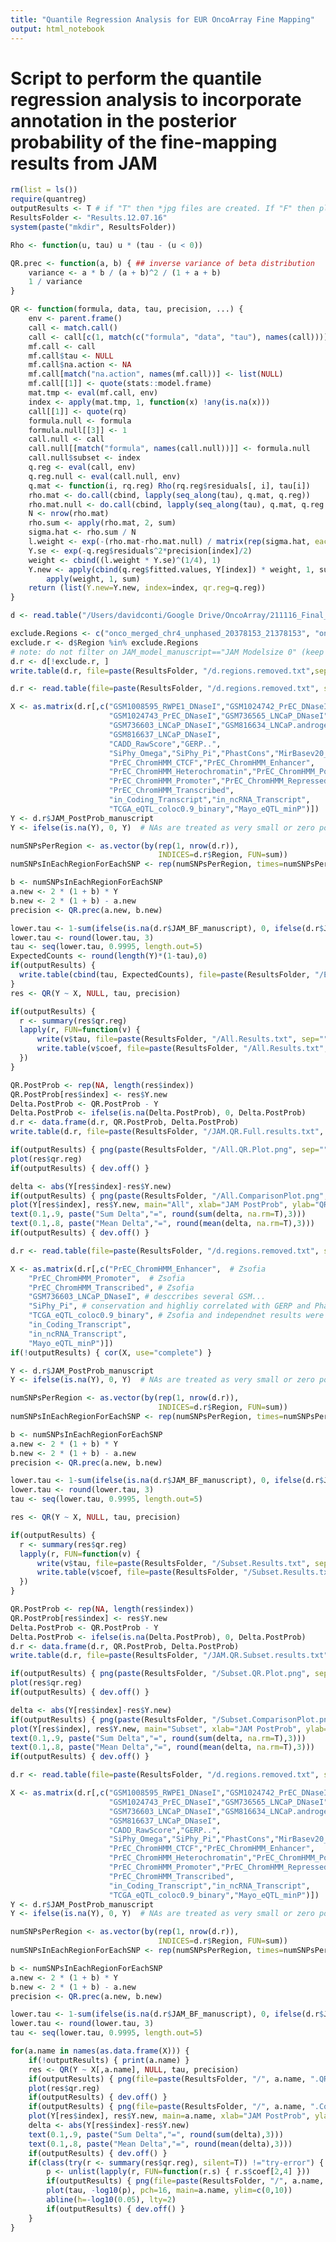 ```yaml
---
title: "Quantile Regression Analysis for EUR OncoArray Fine Mapping"
output: html_notebook
---
```


# Script to perform the quantile regression analysis to incorporate annotation in the posterior probability of the fine-mapping results from JAM
```r
rm(list = ls())
require(quantreg)
outputResults <- T # if "T" then *jpg files are created. If "F" then plots are within R notebook
ResultsFolder <- "Results.12.07.16"
system(paste("mkdir", ResultsFolder))

```

```r
Rho <- function(u, tau) u * (tau - (u < 0))

QR.prec <- function(a, b) { ## inverse variance of beta distribution
    variance <- a * b / (a + b)^2 / (1 + a + b)
    1 / variance
}

QR <- function(formula, data, tau, precision, ...) {
    env <- parent.frame()
    call <- match.call()
    call <- call[c(1, match(c("formula", "data", "tau"), names(call)))]
    mf.call <- call
    mf.call$tau <- NULL
    mf.call$na.action <- NA
    mf.call[match("na.action", names(mf.call))] <- list(NULL)
    mf.call[[1]] <- quote(stats::model.frame)
    mat.tmp <- eval(mf.call, env)
    index <- apply(mat.tmp, 1, function(x) !any(is.na(x)))
    call[[1]] <- quote(rq)
    formula.null <- formula
    formula.null[[3]] <- 1
    call.null <- call
    call.null[[match("formula", names(call.null))]] <- formula.null
    call.null$subset <- index
    q.reg <- eval(call, env)
    q.reg.null <- eval(call.null, env)
    q.mat <- function(i, rq.reg) Rho(rq.reg$residuals[, i], tau[i])
    rho.mat <- do.call(cbind, lapply(seq_along(tau), q.mat, q.reg))
    rho.mat.null <- do.call(cbind, lapply(seq_along(tau), q.mat, q.reg.null))
    N <- nrow(rho.mat)
    rho.sum <- apply(rho.mat, 2, sum)
    sigma.hat <- rho.sum / N
    l.weight <- exp(-(rho.mat-rho.mat.null) / matrix(rep(sigma.hat, each=N), nrow=N))
    Y.se <- exp(-q.reg$residuals^2*precision[index]/2)
    weight <- cbind((l.weight * Y.se)^(1/4), 1)
    Y.new <- apply(cbind(q.reg$fitted.values, Y[index]) * weight, 1, sum) /
        apply(weight, 1, sum)
    return (list(Y.new=Y.new, index=index, qr.reg=q.reg))
}

```


```r
d <- read.table("/Users/davidconti/Google Drive/OncoArray/211116_Final_Finemap_data/Binary_annotations_stats/Finemap_best_tags_Annotated_Binary_filtered_211116.tsv", header=T, sep="\t")

exclude.Regions <- c("onco_merged_chr4_unphased_20378153_21378153", "onco_merged_chr6_unphased_29573776_30573776", "onco_merged_chr6_unphased_30618511_32900939", "onco_merged_chr8_unphased_127333841_129040776")
exclude.r <- d$Region %in% exclude.Regions
# note: do not filter on JAM_model_manuscript=="JAM Modelsize 0" (keep these regions)
d.r <- d[!exclude.r, ]
write.table(d.r, file=paste(ResultsFolder, "/d.regions.removed.txt",sep=""), sep="\t", quote=F, row.names=F)

```

```r
d.r <- read.table(file=paste(ResultsFolder, "/d.regions.removed.txt", sep=""), sep="\t", header=T)

X <- as.matrix(d.r[,c("GSM1008595_RWPE1_DNaseI","GSM1024742_PrEC_DNaseI",
                      "GSM1024743_PrEC_DNaseI","GSM736565_LNCaP_DNaseI",
                      "GSM736603_LNCaP_DNaseI","GSM816634_LNCaP.androgen_DNaseI",
                      "GSM816637_LNCaP_DNaseI",
                      "CADD_RawScore","GERP..",
                      "SiPhy_Omega","SiPhy_Pi","PhastCons","MirBasev20_Binary",
                      "PrEC_ChromHMM_CTCF","PrEC_ChromHMM_Enhancer",
                      "PrEC_ChromHMM_Heterochromatin","PrEC_ChromHMM_Poised_Promoter",
                      "PrEC_ChromHMM_Promoter","PrEC_ChromHMM_Repressed",
                      "PrEC_ChromHMM_Transcribed",
                      "in_Coding_Transcript","in_ncRNA_Transcript",
                      "TCGA_eQTL_coloc0.9_binary","Mayo_eQTL_minP")])
Y <- d.r$JAM_PostProb_manuscript
Y <- ifelse(is.na(Y), 0, Y)  # NAs are treated as very small or zero post. probabilities

numSNPsPerRegion <- as.vector(by(rep(1, nrow(d.r)),
                                 INDICES=d.r$Region, FUN=sum))
numSNPsInEachRegionForEachSNP <- rep(numSNPsPerRegion, times=numSNPsPerRegion)

b <- numSNPsInEachRegionForEachSNP
a.new <- 2 * (1 + b) * Y
b.new <- 2 * (1 + b) - a.new
precision <- QR.prec(a.new, b.new)

lower.tau <- 1-sum(ifelse(is.na(d.r$JAM_BF_manuscript), 0, ifelse(d.r$JAM_BF_manuscript>1, 1, 0)), rm.na=T)/length(Y)
lower.tau <- round(lower.tau, 3)
tau <- seq(lower.tau, 0.9995, length.out=5)
ExpectedCounts <- round(length(Y)*(1-tau),0)
if(outputResults) {
  write.table(cbind(tau, ExpectedCounts), file=paste(ResultsFolder, "/ExpectedCounts.txt", sep=""), sep="\t", row.names=F, quote=F)
}
res <- QR(Y ~ X, NULL, tau, precision)

if(outputResults) { 
  r <- summary(res$qr.reg)
  lapply(r, FUN=function(v) { 
	  write(v$tau, file=paste(ResultsFolder, "/All.Results.txt", sep=""), append=T)
	  write.table(v$coef, file=paste(ResultsFolder, "/All.Results.txt", sep=""), append=T, sep="\t")
  })
}

QR.PostProb <- rep(NA, length(res$index))
QR.PostProb[res$index] <- res$Y.new
Delta.PostProb <- QR.PostProb - Y
Delta.PostProb <- ifelse(is.na(Delta.PostProb), 0, Delta.PostProb)
d.r <- data.frame(d.r, QR.PostProb, Delta.PostProb)
write.table(d.r, file=paste(ResultsFolder, "/JAM.QR.Full.results.txt", sep=""), quote=F, row.names=F, sep="\t")


```
```r
if(outputResults) { png(paste(ResultsFolder, "/All.QR.Plot.png", sep="")) }
plot(res$qr.reg)
if(outputResults) { dev.off() }

delta <- abs(Y[res$index]-res$Y.new)
if(outputResults) { png(paste(ResultsFolder, "/All.ComparisonPlot.png", sep="")) }
plot(Y[res$index], res$Y.new, main="All", xlab="JAM PostProb", ylab="QR PostProb", pch=16, col=ifelse(delta>0.01, 2,1))
text(0.1,.9, paste("Sum Delta","=", round(sum(delta, na.rm=T),3)))
text(0.1,.8, paste("Mean Delta","=", round(mean(delta, na.rm=T),3)))
if(outputResults) { dev.off() }
```
```r
d.r <- read.table(file=paste(ResultsFolder, "/d.regions.removed.txt", sep=""), sep="\t", header=T)

X <- as.matrix(d.r[,c("PrEC_ChromHMM_Enhancer",  # Zsofia
	"PrEC_ChromHMM_Promoter",  # Zsofia
	"PrEC_ChromHMM_Transcribed", # Zsofia
	"GSM736603_LNCaP_DNaseI", # desccribes several GSM...
	"SiPhy_Pi", # conservation and highliy correlated with GERP and PhastCons; individual analysis also was interesting
	"TCGA_eQTL_coloc0.9_binary", # Zsofia and independnet results were interesting
	"in_Coding_Transcript",
	"in_ncRNA_Transcript",
	"Mayo_eQTL_minP")])
if(!outputResults) { cor(X, use="complete") }

Y <- d.r$JAM_PostProb_manuscript
Y <- ifelse(is.na(Y), 0, Y)  # NAs are treated as very small or zero post. probabilities

numSNPsPerRegion <- as.vector(by(rep(1, nrow(d.r)),
                                 INDICES=d.r$Region, FUN=sum))
numSNPsInEachRegionForEachSNP <- rep(numSNPsPerRegion, times=numSNPsPerRegion)

b <- numSNPsInEachRegionForEachSNP
a.new <- 2 * (1 + b) * Y
b.new <- 2 * (1 + b) - a.new
precision <- QR.prec(a.new, b.new)

lower.tau <- 1-sum(ifelse(is.na(d.r$JAM_BF_manuscript), 0, ifelse(d.r$JAM_BF_manuscript>1, 1, 0)), rm.na=T)/length(Y)
lower.tau <- round(lower.tau, 3)
tau <- seq(lower.tau, 0.9995, length.out=5)

res <- QR(Y ~ X, NULL, tau, precision)

if(outputResults) { 
  r <- summary(res$qr.reg)
  lapply(r, FUN=function(v) { 
	  write(v$tau, file=paste(ResultsFolder, "/Subset.Results.txt", sep=""), append=T)
	  write.table(v$coef, file=paste(ResultsFolder, "/Subset.Results.txt", sep=""), append=T, sep="\t")
  })
}

QR.PostProb <- rep(NA, length(res$index))
QR.PostProb[res$index] <- res$Y.new
Delta.PostProb <- QR.PostProb - Y
Delta.PostProb <- ifelse(is.na(Delta.PostProb), 0, Delta.PostProb)
d.r <- data.frame(d.r, QR.PostProb, Delta.PostProb)
write.table(d.r, file=paste(ResultsFolder, "/JAM.QR.Subset.results.txt", sep=""), quote=F, row.names=F, sep="\t")


```

```r
if(outputResults) { png(paste(ResultsFolder, "/Subset.QR.Plot.png", sep="")) }
plot(res$qr.reg)
if(outputResults) { dev.off() }

delta <- abs(Y[res$index]-res$Y.new)
if(outputResults) { png(paste(ResultsFolder, "/Subset.ComparisonPlot.png", sep="")) }
plot(Y[res$index], res$Y.new, main="Subset", xlab="JAM PostProb", ylab="QR PostProb", pch=16, col=ifelse(delta>0.01, 2,1))
text(0.1,.9, paste("Sum Delta","=", round(sum(delta, na.rm=T),3)))
text(0.1,.8, paste("Mean Delta","=", round(mean(delta, na.rm=T),3)))
if(outputResults) { dev.off() }
```

```r
d.r <- read.table(file=paste(ResultsFolder, "/d.regions.removed.txt", sep=""), sep="\t", header=T)

X <- as.matrix(d.r[,c("GSM1008595_RWPE1_DNaseI","GSM1024742_PrEC_DNaseI",
                      "GSM1024743_PrEC_DNaseI","GSM736565_LNCaP_DNaseI",
                      "GSM736603_LNCaP_DNaseI","GSM816634_LNCaP.androgen_DNaseI",
                      "GSM816637_LNCaP_DNaseI",
                      "CADD_RawScore","GERP..",
                      "SiPhy_Omega","SiPhy_Pi","PhastCons","MirBasev20_Binary",
                      "PrEC_ChromHMM_CTCF","PrEC_ChromHMM_Enhancer",
                      "PrEC_ChromHMM_Heterochromatin","PrEC_ChromHMM_Poised_Promoter",
                      "PrEC_ChromHMM_Promoter","PrEC_ChromHMM_Repressed",
                      "PrEC_ChromHMM_Transcribed",
                      "in_Coding_Transcript","in_ncRNA_Transcript",
                      "TCGA_eQTL_coloc0.9_binary","Mayo_eQTL_minP")])
Y <- d.r$JAM_PostProb_manuscript
Y <- ifelse(is.na(Y), 0, Y)  # NAs are treated as very small or zero post. probabilities

numSNPsPerRegion <- as.vector(by(rep(1, nrow(d.r)),
                                 INDICES=d.r$Region, FUN=sum))
numSNPsInEachRegionForEachSNP <- rep(numSNPsPerRegion, times=numSNPsPerRegion)

b <- numSNPsInEachRegionForEachSNP
a.new <- 2 * (1 + b) * Y
b.new <- 2 * (1 + b) - a.new
precision <- QR.prec(a.new, b.new)

lower.tau <- 1-sum(ifelse(is.na(d.r$JAM_BF_manuscript), 0, ifelse(d.r$JAM_BF_manuscript>1, 1, 0)), rm.na=T)/length(Y)
lower.tau <- round(lower.tau, 3)
tau <- seq(lower.tau, 0.9995, length.out=5)

for(a.name in names(as.data.frame(X))) {
	if(!outputResults) { print(a.name) }
	res <- QR(Y ~ X[,a.name], NULL, tau, precision)
	if(outputResults) { png(file=paste(ResultsFolder, "/", a.name, ".QR.Plot.png", sep="")) }
	plot(res$qr.reg)
	if(outputResults) { dev.off() }
	if(outputResults) { png(file=paste(ResultsFolder, "/", a.name, ".ComparisonPlot.png", sep="")) }
	plot(Y[res$index], res$Y.new, main=a.name, xlab="JAM PostProb", ylab="QR PostProb", pch=16, col=ifelse(delta>0.01, 2,1))
	delta <- abs(Y[res$index]-res$Y.new)
	text(0.1,.9, paste("Sum Delta","=", round(sum(delta),3)))
	text(0.1,.8, paste("Mean Delta","=", round(mean(delta),3)))
	if(outputResults) { dev.off() }
	if(class(try(r <- summary(res$qr.reg), silent=T)) !="try-error") {
		p <- unlist(lapply(r, FUN=function(r.s) { r.s$coef[2,4] }))
		if(outputResults) { png(file=paste(ResultsFolder, "/", a.name, ".QR.Pvalue.Plot.png", sep="")) }
		plot(tau, -log10(p), pch=16, main=a.name, ylim=c(0,10))
		abline(h=-log10(0.05), lty=2)
		if(outputResults) { dev.off() }
	}	
}



```

